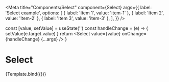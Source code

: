 
<Meta
  title="Components/Select"
  component={Select}
  args={{
    label: 'Select example',
    options: [
      { label: 'Item 1', value: 'item-1' },
      { label: 'Item 2', value: 'item-2' },
      { label: 'Item 3', value: 'item-3' },
    ],
  }}
/>

  const [value, setValue] = useState('')
  const handleChange = (e) => {
    setValue(e.target.value)
  }
  return <Select value={value} onChange={handleChange} {...args} />
}

# Select

<Canvas>
  <Story name="default">{Template.bind({})}</Story>
</Canvas>
